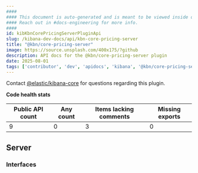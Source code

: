```yaml
---
####
#### This document is auto-generated and is meant to be viewed inside our experimental, new docs system.
#### Reach out in #docs-engineering for more info.
####
id: kibKbnCorePricingServerPluginApi
slug: /kibana-dev-docs/api/kbn-core-pricing-server
title: "@kbn/core-pricing-server"
image: https://source.unsplash.com/400x175/?github
description: API docs for the @kbn/core-pricing-server plugin
date: 2025-08-01
tags: ['contributor', 'dev', 'apidocs', 'kibana', '@kbn/core-pricing-server']
---
```




Contact [@elastic/kibana-core](https://github.com/orgs/elastic/teams/kibana-core) for questions regarding this plugin.

**Code health stats**

| Public API count  | Any count | Items lacking comments | Missing exports |
|-------------------|-----------|------------------------|-----------------|
| 9 | 0 | 3 | 0 |

## Server

### Interfaces
<DocDefinitionList data={kbnCorePricingServerObj.server.interfaces}/>

